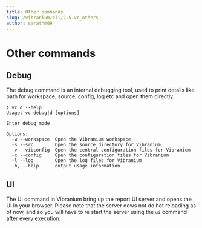 ```yaml
---
title: Other commands
slug: /vibranium/cli/2.5.vc_others
author: sarathm09
---
```


# Other commands

## Debug

The debug command is an internal debugging tool, used to print details like path for workspace, source, config, log etc and open them directly.

```shell
❯ vc d --help
Usage: vc debug|d [options]

Enter debug mode

Options:
  -w --workspace  Open the Vibranium workspace
  -s --src        Open the source directory for Vibranium
  -v --vibconfig  Open the central configuration files for Vibranium
  -c --config     Open the configuration files for Vibranium
  -l --log        Open the log files for Vibranium
  -h, --help      output usage information

```

## UI

The UI command in Vibranium bring up the report UI server and opens the UI in your browser.
Please note that the server dows not do hot reloading as of now, and so you will have to re start the server using the `ui` command after every execution.